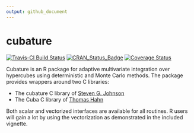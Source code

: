 ```yaml
---
output: github_document
---
```


<!-- README.md is generated from the source: README.Rmd -->

# cubature 

[![Travis-CI Build Status](https://travis-ci.org/bnaras/cubature.svg?branch=master)](https://travis-ci.org/bnaras/cubature)
[![CRAN_Status_Badge](http://www.r-pkg.org/badges/version/cubature)](https://cran.r-project.org/package=cubature)
[![Coverage
Status](https://img.shields.io/codecov/c/github/bnaras/cubature/master.svg)](https://codecov.io/github/bnaras/cubature?branch=master)

Cubature is an R package for adaptive multivariate integration over
hypercubes using deterministic and Monte Carlo methods. The package
provides wrappers around two C libraries:

- The cubature C library  of [Steven G. Johnson](https://math.mit.edu/~stevenj/)
- The Cuba C library of [Thomas Hahn](https://wwwth.mpp.mpg.de/members/hahn/)

Both scalar and vectorized interfaces are available for all
routines. R users will gain a lot by using the vectorization as
demonstrated in the included vignette.
	
